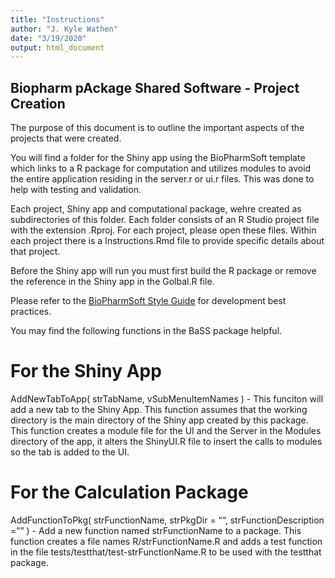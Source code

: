 ```yaml
---
title: "Instructions"
author: "J. Kyle Wathen"
date: "3/19/2020"
output: html_document
---
```

## Biopharm pAckage Shared Software - Project Creation
The purpose of this document is to outline the important aspects of the projects that were created.  

You will find a folder for the Shiny app using the BioPharmSoft template which links to a R package for computation and utilizes modules to avoid the entire application residing in the server.r or ui.r files.  This was done to help with testing and validation.  

Each project, Shiny app and computational package,  wehre created as subdirectories of this folder.  Each folder consists of an R Studio project file with the extension .Rproj.  For each project, please open these files. Within each project there is a Instructions.Rmd file to provide specific details about that project. 

Before the Shiny app will run you must first build the R package or remove the reference in the Shiny app in the Golbal.R file. 

Please refer to the [BioPharmSoft Style Guide](https://biopharmsoftgrp.github.io/BioPharmSoftRStyleGuide/) for development best practices.

You may find the following functions in the BaSS package helpful.

# For the Shiny App
AddNewTabToApp( strTabName, vSubMenuItemNames ) - This funciton will add a new tab to the Shiny App. This function assumes that the working directory
is the main directory of the Shiny app created by this package.  This function creates a module file for the UI and the Server in the Modules directory
of the app, it alters the ShinyUI.R file to insert the calls to  modules so the tab is added to the UI. 

# For the Calculation Package
AddFunctionToPkg( strFunctionName, strPkgDir = "", strFunctionDescription = "" ) - Add a new function named strFunctionName to a package.  This function creates a file names R/strFunctionName.R
and adds a test function in the file tests/testthat/test-strFunctionName.R to be used with the testthat package.
